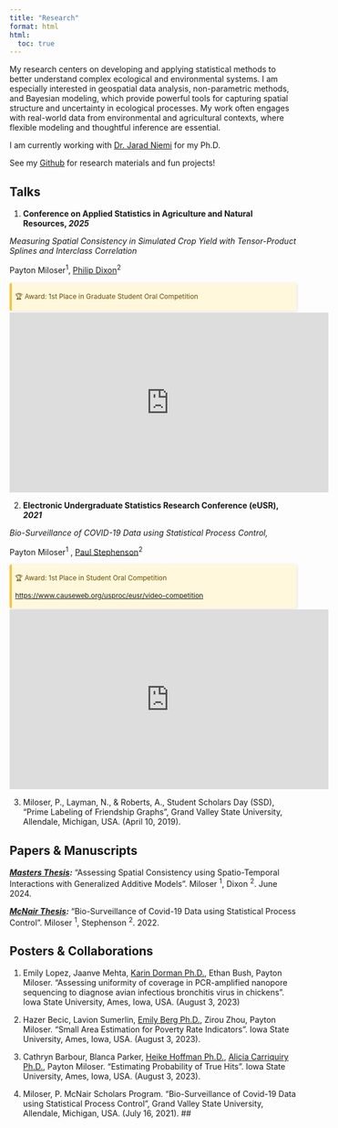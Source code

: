 ```yaml
---
title: "Research"
format: html
html:
  toc: true
---
```


My research centers on developing and applying statistical methods to better understand complex ecological and environmental systems. I am especially interested in geospatial data analysis, non-parametric methods, and Bayesian modeling, which provide powerful tools for capturing spatial structure and uncertainty in ecological processes. My work often engages with real-world data from environmental and agricultural contexts, where flexible modeling and thoughtful inference are essential.

I am currently working with [Dr. Jarad Niemi](https://raw.githubusercontent.com/jarad/cv/master/JaradNiemi-CV.pdf) for my Ph.D.

See my [Github](https://github.com/paytonmiloser) for research materials and fun projects!

## Talks

1.  **Conference on Applied Statistics in Agriculture and Natural Resources, *2025***

*Measuring Spatial Consistency in Simulated Crop Yield with Tensor-Product Splines and Interclass Correlation*

Payton Miloser$^{1}$, [Philip Dixon](https://www.stat.iastate.edu/people/philip-dixon/cv.pdf)^2^

::: award-callout
🏆 </strong>Award:</strong> 1st Place in Graduate Student Oral Competition
:::

<iframe width="560" height="315" src="https://www.youtube.com/embed/HGPGxJ42V7c?si=iujp6-OZuhepKOpY" title="YouTube video player" frameborder="0" allow="accelerometer; autoplay; clipboard-write; encrypted-media; gyroscope; picture-in-picture; web-share" referrerpolicy="strict-origin-when-cross-origin" allowfullscreen>

</iframe>

```{=html}
<style>
.award-callout {
  background-color: #fff8dc;       /* Light warm background */
  border-left: 4px solid #f4c542; /* Bold colored bar on the left */
  padding: 0.25em 0.5em;
  margin: 0.2em 0;
  font-weight: 400;
  font-size: 0.85em;
  color: #6b4a00;
  border-radius: 4px;
  max-width: 500px;
  box-shadow: 1px 1px 5px rgba(0,0,0,0.1);
}
</style>
```

2.  **Electronic Undergraduate Statistics Research Conference (eUSR), *2021***

*Bio-Surveillance of COVID-19 Data using Statistical Process Control,*

Payton Miloser^1^ , [Paul Stephenson](https://www.linkedin.com/in/paul-stephenson-393b73b5)^2^

::: award-callout
🏆 </strong>Award:</strong> 1st Place in Student Oral Competition

<https://www.causeweb.org/usproc/eusr/video-competition>
:::

<iframe width="560" height="315" src="https://www.youtube.com/embed/-Dsp_Hd9rhI?si=YrvVCduqB3hAXxaC" title="YouTube video player" frameborder="0" allow="accelerometer; autoplay; clipboard-write; encrypted-media; gyroscope; picture-in-picture; web-share" referrerpolicy="strict-origin-when-cross-origin" allowfullscreen>

</iframe>

3.  Miloser, P., Layman, N., & Roberts, A., Student Scholars Day (SSD), “Prime Labeling of Friendship Graphs”, Grand Valley State University, Allendale, Michigan, USA. (April 10, 2019).

## Papers & Manuscripts

[***Masters Thesis***](https://dr.lib.iastate.edu/handle/20.500.12876/105897)***:*** “Assessing Spatial Consistency using Spatio-Temporal Interactions with Generalized Additive Models”. Miloser $^1$, Dixon $^2$. June 2024.

[***McNair Thesis***](https://scholarworks.gvsu.edu/mcnair_manuscripts/11/)***:*** “Bio-Surveillance of Covid-19 Data using Statistical Process Control”. Miloser $^1$, Stephenson $^2$. 2022.

## Posters & Collaborations

1.  Emily Lopez, Jaanve Mehta, [Karin Dorman Ph.D.](https://www.bcb.iastate.edu/people/karin-dorman/cv.pdf), Ethan Bush, Payton Miloser. “Assessing uniformity of coverage in PCR-amplified nanopore sequencing to diagnose avian infectious bronchitis virus in chickens”. Iowa State University, Ames, Iowa, USA. (August 3, 2023)

2.  Hazer Becic, Lavion Sumerlin, [Emily Berg Ph.D.](https://www.stat.iastate.edu/people/emily-berg/cv.pdf), Zirou Zhou, Payton Miloser. “Small Area Estimation for Poverty Rate Indicators”. Iowa State University, Ames, Iowa, USA. (August 3, 2023).

3.  Cathryn Barbour, Blanca Parker, [Heike Hoffman Ph.D.](https://heike.github.io/), [Alicia Carriquiry Ph.D.](https://www.stat.iastate.edu/people/alicia-carriquiry/cv.pdf), Payton Miloser. “Estimating Probability of True Hits”. Iowa State University, Ames, Iowa, USA. (August 3, 2023).

4.  Miloser, P. McNair Scholars Program. “Bio-Surveillance of Covid-19 Data using Statistical Process Control”, Grand Valley State University, Allendale, Michigan, USA. (July 16, 2021). \##

